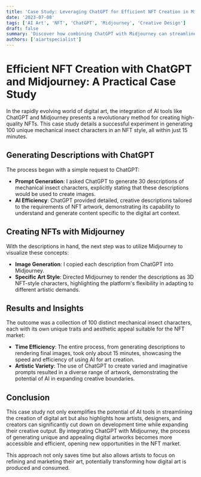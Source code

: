 ```yaml
---
title: 'Case Study: Leveraging ChatGPT for Efficient NFT Creation in Midjourney'
date: '2023-07-08'
tags: ['AI Art', 'NFT', 'ChatGPT', 'Midjourney', 'Creative Design']
draft: false
summary: 'Discover how combining ChatGPT with Midjourney can streamline the creation of unique NFT artworks, with a focus on mechanical insect characters.'
authors: ['aiartspecialist']
---
```


# Efficient NFT Creation with ChatGPT and Midjourney: A Practical Case Study

In the rapidly evolving world of digital art, the integration of AI tools like ChatGPT and Midjourney presents a revolutionary method for creating high-quality NFTs. This case study details a successful experiment in generating 100 unique mechanical insect characters in an NFT style, all within just 15 minutes.

## Generating Descriptions with ChatGPT

The process began with a simple request to ChatGPT:

- **Prompt Generation**: I asked ChatGPT to generate 30 descriptions of mechanical insect characters, explicitly stating that these descriptions would be used to create images.
- **AI Efficiency**: ChatGPT provided detailed, creative descriptions tailored to the requirements of NFT artwork, demonstrating its capability to understand and generate content specific to the digital art context.

## Creating NFTs with Midjourney

With the descriptions in hand, the next step was to utilize Midjourney to visualize these concepts:

- **Image Generation**: I copied each description from ChatGPT into Midjourney.
- **Specific Art Style**: Directed Midjourney to render the descriptions as 3D NFT-style characters, highlighting the platform's flexibility in adapting to different artistic demands.

## Results and Insights

The outcome was a collection of 100 distinct mechanical insect characters, each with its own unique traits and aesthetic appeal suitable for the NFT market:

- **Time Efficiency**: The entire process, from generating descriptions to rendering final images, took only about 15 minutes, showcasing the speed and efficiency of using AI for art creation.
- **Artistic Variety**: The use of ChatGPT to create varied and imaginative prompts resulted in a diverse range of artwork, demonstrating the potential of AI in expanding creative boundaries.

## Conclusion

This case study not only exemplifies the potential of AI tools in streamlining the creation of digital art but also highlights how artists, designers, and creators can significantly cut down on development time while expanding their creative output. By integrating ChatGPT with Midjourney, the process of generating unique and appealing digital artworks becomes more accessible and efficient, opening new opportunities in the NFT market.

This approach not only saves time but also allows artists to focus on refining and marketing their art, potentially transforming how digital art is produced and consumed.
